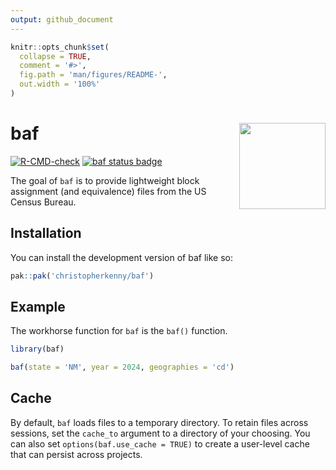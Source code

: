 ```yaml
---
output: github_document
---
```


<!-- README.md is generated from README.Rmd. Please edit that file -->

```r
knitr::opts_chunk$set(
  collapse = TRUE,
  comment = '#>',
  fig.path = 'man/figures/README-',
  out.width = '100%'
)
```

# baf <img src="man/figures/logo.png" align="right" height="138" alt="" />

<!-- badges: start -->
[![R-CMD-check](https://github.com/christopherkenny/baf/actions/workflows/R-CMD-check.yaml/badge.svg)](https://github.com/christopherkenny/baf/actions/workflows/R-CMD-check.yaml)
[![baf status
badge](https://christopherkenny.r-universe.dev/badges/baf)](https://christopherkenny.r-universe.dev/baf)
<!-- badges: end -->

The goal of `baf` is to provide lightweight block assignment (and equivalence) files from the US Census Bureau.

## Installation

You can install the development version of baf like so:

``` r
pak::pak('christopherkenny/baf')
```

## Example

The workhorse function for `baf` is the `baf()` function.

```r
library(baf)

baf(state = 'NM', year = 2024, geographies = 'cd')
```

## Cache

By default, `baf` loads files to a temporary directory.
To retain files across sessions, set the `cache_to` argument to a directory of your choosing.
You can also set `options(baf.use_cache = TRUE)` to create a user-level cache that can persist across projects.
